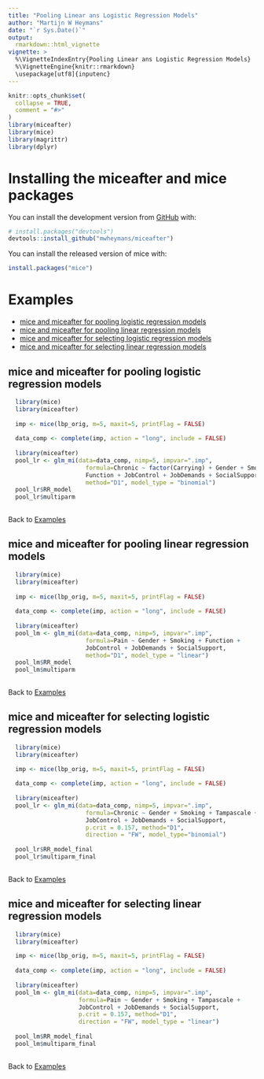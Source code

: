 ```yaml
---
title: "Pooling Linear ans Logistic Regression Models"
author: "Martijn W Heymans"
date: "`r Sys.Date()`"
output:
  rmarkdown::html_vignette
vignette: >
  %\VignetteIndexEntry{Pooling Linear ans Logistic Regression Models}
  %\VignetteEngine{knitr::rmarkdown}
  \usepackage[utf8]{inputenc}
---
```


```r
knitr::opts_chunk$set(
  collapse = TRUE,
  comment = "#>"
)
library(miceafter)
library(mice)
library(magrittr)
library(dplyr)
```

# Installing the miceafter and mice packages

You can install the development version from [GitHub](https://github.com/) with:

``` r
# install.packages("devtools")
devtools::install_github("mwheymans/miceafter")
```
You can install the released version of mice with:

``` r
install.packages("mice")

``` 
# Examples 

+ [mice and miceafter for pooling logistic regression models]
+ [mice and miceafter for pooling linear regression models]
+ [mice and miceafter for selecting logistic regression models]
+ [mice and miceafter for selecting linear regression models]

## mice and miceafter for pooling logistic regression models

```r

  library(mice)
  library(miceafter)
  
  imp <- mice(lbp_orig, m=5, maxit=5, printFlag = FALSE) 
  
  data_comp <- complete(imp, action = "long", include = FALSE)
  
  library(miceafter)
  pool_lr <- glm_mi(data=data_comp, nimp=5, impvar=".imp", 
                      formula=Chronic ~ factor(Carrying) + Gender + Smoking + 
                      Function + JobControl + JobDemands + SocialSupport, 
                      method="D1", model_type = "binomial")
  pool_lr$RR_model
  pool_lr$multiparm
 
```

Back to [Examples]

## mice and miceafter for pooling linear regression models

```r

  library(mice)
  library(miceafter)
  
  imp <- mice(lbp_orig, m=5, maxit=5, printFlag = FALSE) 
  
  data_comp <- complete(imp, action = "long", include = FALSE)
  
  library(miceafter)
  pool_lm <- glm_mi(data=data_comp, nimp=5, impvar=".imp", 
                      formula=Pain ~ Gender + Smoking + Function + 
                      JobControl + JobDemands + SocialSupport, 
                      method="D1", model_type = "linear")
  pool_lm$RR_model
  pool_lm$multiparm
 
```

Back to [Examples]

## mice and miceafter for selecting logistic regression models

```r

  library(mice)
  library(miceafter)

  imp <- mice(lbp_orig, m=5, maxit=5, printFlag = FALSE) 
  
  data_comp <- complete(imp, action = "long", include = FALSE)
  
  library(miceafter)
  pool_lr <- glm_mi(data=data_comp, nimp=5, impvar=".imp", 
                      formula=Chronic ~ Gender + Smoking + Tampascale + 
                      JobControl + JobDemands + SocialSupport, 
                      p.crit = 0.157, method="D1", 
                      direction = "FW", model_type="binomial")
  
  pool_lr$RR_model_final
  pool_lr$multiparm_final
 
```

Back to [Examples]

## mice and miceafter for selecting linear regression models

```r

  library(mice)
  library(miceafter)

  imp <- mice(lbp_orig, m=5, maxit=5, printFlag = FALSE) 
  
  data_comp <- complete(imp, action = "long", include = FALSE)
  
  library(miceafter)
  pool_lm <- glm_mi(data=data_comp, nimp=5, impvar=".imp", 
                    formula=Pain ~ Gender + Smoking + Tampascale + 
                    JobControl + JobDemands + SocialSupport, 
                    p.crit = 0.157, method="D1", 
                    direction = "FW", model_type = "linear")
  
  pool_lm$RR_model_final
  pool_lm$multiparm_final
  
```

Back to [Examples]
